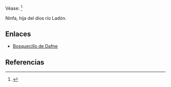 Véase: <ref name="n0">{{lib|LU|133|8|1}}</ref> 

Ninfa, hija del dios río Ladón. 

== Enlaces ==

* [[bosquecillo_de_Dafne|Bosquecillo de Dafne]]


== Referencias ==

<references/>
